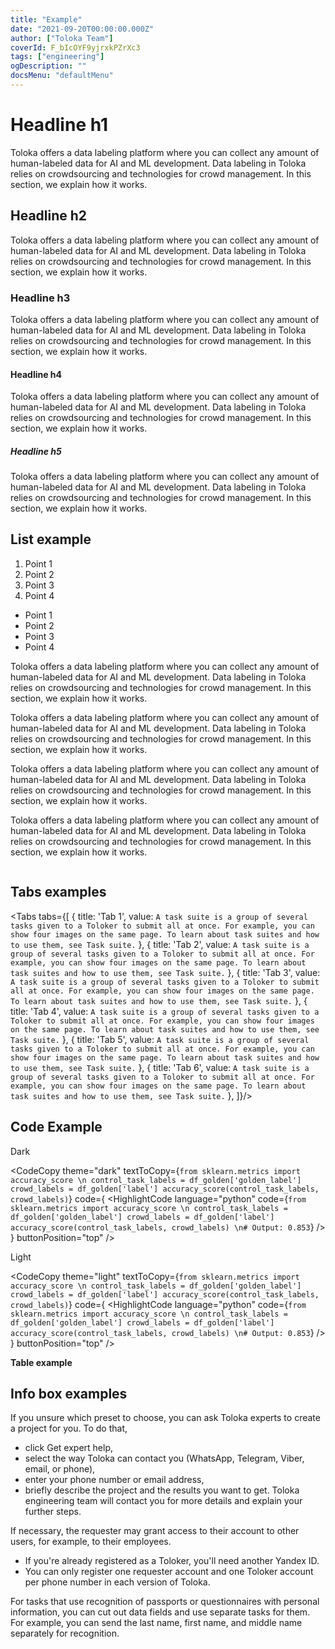 ```yaml
---
title: "Example"
date: "2021-09-20T00:00:00.000Z"
author: ["Toloka Team"]
coverId: F_bIcOYF9yjrxkPZrXc3
tags: ["engineering"]
ogDescription: ""
docsMenu: "defaultMenu"
---
```


# Headline h1

Toloka offers a data labeling platform where you can collect any amount of human-labeled data for AI and ML development.
Data labeling in Toloka relies on crowdsourcing and technologies for crowd management.
In this section, we explain how it works.

## Headline h2

Toloka offers a data labeling platform where you can collect any amount of human-labeled data for AI and ML development.
Data labeling in Toloka relies on crowdsourcing and technologies for crowd management.
In this section, we explain how it works.

### Headline h3

Toloka offers a data labeling platform where you can collect any amount of human-labeled data for AI and ML development.
Data labeling in Toloka relies on crowdsourcing and technologies for crowd management.
In this section, we explain how it works.

#### Headline h4

Toloka offers a data labeling platform where you can collect any amount of human-labeled data for AI and ML development.
Data labeling in Toloka relies on crowdsourcing and technologies for crowd management.
In this section, we explain how it works.

##### Headline h5

Toloka offers a data labeling platform where you can collect any amount of human-labeled data for AI and ML development.
Data labeling in Toloka relies on crowdsourcing and technologies for crowd management.
In this section, we explain how it works.

## List example

1. Point 1
1. Point 2
1. Point 3
1. Point 4

* Point 1
* Point 2
* Point 3
* Point 4

<Cut title="Point 1">

Toloka offers a data labeling platform where you can collect any amount of human-labeled data for AI and ML development.
Data labeling in Toloka relies on crowdsourcing and technologies for crowd management.
In this section, we explain how it works.

</Cut>

<Cut title="Point 2">

Toloka offers a data labeling platform where you can collect any amount of human-labeled data for AI and ML development.
Data labeling in Toloka relies on crowdsourcing and technologies for crowd management.
In this section, we explain how it works.

</Cut>

<Cut title="Point 3">

Toloka offers a data labeling platform where you can collect any amount of human-labeled data for AI and ML development.
Data labeling in Toloka relies on crowdsourcing and technologies for crowd management.
In this section, we explain how it works.

</Cut>

<Cut title="Point 4">

Toloka offers a data labeling platform where you can collect any amount of human-labeled data for AI and ML development.
Data labeling in Toloka relies on crowdsourcing and technologies for crowd management.
In this section, we explain how it works.

</Cut>

<Image imageId="IKgtk9aJvIvHdVU0VwX5" caption="Three Muskateers" />

## Tabs examples

<Tabs tabs={[
  { title: 'Tab 1', value: `A task suite is a group of several tasks given to a Toloker to submit all at once. For example, you can show four images on the same page.
                            To learn about task suites and how to use them, see Task suite.` },
  { title: 'Tab 2', value: `A task suite is a group of several tasks given to a Toloker to submit all at once. For example, you can show four images on the same page.
                                                       To learn about task suites and how to use them, see Task suite.` },
  { title: 'Tab 3', value: `A task suite is a group of several tasks given to a Toloker to submit all at once. For example, you can show four images on the same page.
                                                       To learn about task suites and how to use them, see Task suite.` },
  { title: 'Tab 4', value: `A task suite is a group of several tasks given to a Toloker to submit all at once. For example, you can show four images on the same page.
                                                       To learn about task suites and how to use them, see Task suite.` },
  { title: 'Tab 5', value: `A task suite is a group of several tasks given to a Toloker to submit all at once. For example, you can show four images on the same page.
                                                       To learn about task suites and how to use them, see Task suite.` },
  { title: 'Tab 6', value: `A task suite is a group of several tasks given to a Toloker to submit all at once. For example, you can show four images on the same page.
                                                       To learn about task suites and how to use them, see Task suite.` },
]}/>

## Code Example

Dark

<CodeCopy
  theme="dark"
  textToCopy={`from sklearn.metrics import accuracy_score \n
control_task_labels = df_golden['golden_label']
crowd_labels = df_golden['label']
accuracy_score(control_task_labels, crowd_labels)`}
  code={
    <HighlightCode
      language="python"
      code={`from sklearn.metrics import accuracy_score \n
control_task_labels = df_golden['golden_label']
crowd_labels = df_golden['label']
accuracy_score(control_task_labels, crowd_labels) \n# Output: 0.853`}
    />
  }
  buttonPosition="top"
/>

Light

<CodeCopy
  theme="light"
  textToCopy={`from sklearn.metrics import accuracy_score \n
control_task_labels = df_golden['golden_label']
crowd_labels = df_golden['label']
accuracy_score(control_task_labels, crowd_labels)`}
  code={
    <HighlightCode
      language="python"
      code={`from sklearn.metrics import accuracy_score \n
control_task_labels = df_golden['golden_label']
crowd_labels = df_golden['label']
accuracy_score(control_task_labels, crowd_labels) \n# Output: 0.853`}
    />
  }
  buttonPosition="top"
/>

**Table example**

<Table
  header={[
  { text: "Method", align: "left" },
  { text: "Status", align: "right" },
  ]}
  body={[
      [
        {
          text: "Majority Vote",
          align: "left",
        },
        {
          text: "✅",
          align: "right",
        },
      ],
      [
        {
          text: "Majority Vote",
          align: "left",
        },
        {
          text: "✅",
          align: "right",
        },
      ],
      [
        {
          text: "Majority Vote",
          align: "left",
        },
        {
          text: "✅",
          align: "right",
        },
      ],
      [
        {
          text: "Majority Vote",
          align: "left",
        },
        {
          text: "✅",
          align: "right",
        },
      ],
  ]}
/>

## Info box examples

<Note mode="tip" title="Tip">

If you unsure which preset to choose, you can ask Toloka experts to create a project for you. To do that,
* click Get expert help,
* select the way Toloka can contact you (WhatsApp, Telegram, Viber, email, or phone),
* enter your phone number or email address,
* briefly describe the project and the results you want to get.
Toloka engineering team will contact you for more details and explain your further steps.

</Note>

<Note mode="warning" title="Warning">

If necessary, the requester may grant access to their account to other users, for example, to their employees.

</Note>

<Note mode="restriction" title="Restriction">

* If you're already registered as a Toloker, you'll need another Yandex ID.
* You can only register one requester account and one Toloker account per phone number in each version of Toloka.

</Note>

<Note mode="note" title="Note">

For tasks that use recognition of passports or questionnaires with personal information, you can cut out data fields and use separate tasks for them.
For example, you can send the last name, first name, and middle name separately for recognition.

</Note>
